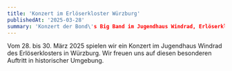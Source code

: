 ```yaml
---
title: 'Konzert im Erlöserkloster Würzburg'
publishedAt: '2025-03-28'
summary: 'Konzert der Bond\'s Big Band im Jugendhaus Windrad, Erlöserkloster Würzburg'
---
```


Vom 28. bis 30. März 2025 spielen wir ein Konzert im Jugendhaus Windrad des Erlöserklosters in Würzburg. Wir freuen uns auf diesen besonderen Auftritt in historischer Umgebung. 